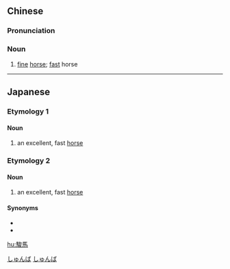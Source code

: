 {{also|骏马}}
==Chinese==
{{zh-forms|s=骏马}}

===Pronunciation===
{{zh-pron
|m=jùnmǎ
|c=zeon3 maa5
|h=pfs=chun-mâ
|mn=chùn-má
|cat=n
}}

===Noun===
{{zh-noun}}

# [[fine]] [[horse]]; [[fast]] horse

{{zh-cat|Horses}}

----

==Japanese==

===Etymology 1===
{{ja-kanjitab|しゅん|め|yomi=on}}

====Noun====
{{ja-noun|しゅんめ}}

# an excellent, fast [[horse]]

===Etymology 2===
{{ja-kanjitab|しゅん|ば|yomi=on}}

====Noun====
{{ja-noun|しゅんば}}

# an excellent, fast [[horse]]

====Synonyms====
* {{l|ja|竜馬}}
* {{l|ja|竜の馬}}

[[Category:Japanese nouns|しゅんば]]
[[Category:ja:Horses|しゅんば]]

[[hu:駿馬]]
